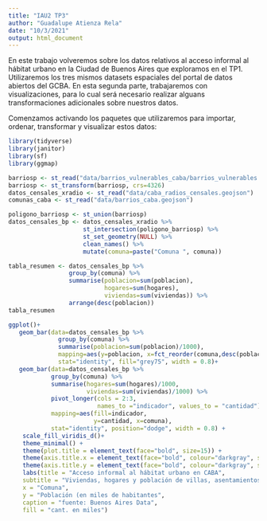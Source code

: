 ```yaml
---
title: "IAU2 TP3"
author: "Guadalupe Atienza Rela"
date: "10/3/2021"
output: html_document
---
```


En este trabajo volveremos sobre los datos relativos al acceso informal al hábitat urbano en la Ciudad de Buenos Aires que exploramos en el TP1. Utilizaremos los tres mismos datasets espaciales del portal de datos abiertos del GCBA. En esta segunda parte, trabajaremos con visualizaciones, para lo cual será necesario realizar alguans transformaciones adicionales sobre nuestros datos.

Comenzamos activando los paquetes que utilizaremos para importar, ordenar,  transformar y visualizar estos datos:

```r
library(tidyverse)
library(janitor)
library(sf)
library(ggmap)
```

```r
barriosp <- st_read("data/barrios_vulnerables_caba/barrios_vulnerables.shp")
barriosp <- st_transform(barriosp, crs=4326)
datos_censales_xradio <- st_read("data/caba_radios_censales.geojson")
comunas_caba <- st_read("data/barrios_caba.geojson")
```
```r
poligono_barriosp <- st_union(barriosp)
datos_censales_bp <- datos_censales_xradio %>%  
                     st_intersection(poligono_barriosp) %>% 
                     st_set_geometry(NULL) %>%
                     clean_names() %>% 
                     mutate(comuna=paste("Comuna ", comuna)) 
```

```r
tabla_resumen <- datos_censales_bp %>%  
                 group_by(comuna) %>% 
                 summarise(poblacion=sum(poblacion), 
                           hogares=sum(hogares),
                           viviendas=sum(viviendas)) %>%
                 arrange(desc(poblacion))
tabla_resumen
```

```r
ggplot()+
   geom_bar(data=datos_censales_bp %>% 
              group_by(comuna) %>%
              summarise(poblacion=sum(poblacion)/1000),
              mapping=aes(y=poblacion, x=fct_reorder(comuna,desc(poblacion))),
              stat="identity", fill="grey75", width = 0.8)+
   geom_bar(data=datos_censales_bp %>% 
            group_by(comuna) %>%
            summarise(hogares=sum(hogares)/1000,
                      viviendas=sum(viviendas)/1000) %>%
            pivot_longer(cols = 2:3, 
                         names_to ="indicador", values_to = "cantidad"), 
            mapping=aes(fill=indicador, 
                        y=cantidad, x=comuna),
            stat="identity", position="dodge", width = 0.8) +
    scale_fill_viridis_d()+
    theme_minimal() +
    theme(plot.title = element_text(face="bold", size=15)) +
    theme(axis.title.x = element_text(face="bold", colour="darkgray", size=12)) +
    theme(axis.title.y = element_text(face="bold", colour="darkgray", size=12)) +
    labs(title = "Acceso informal al hábitat urbano en CABA", 
    subtitle = "Viviendas, hogares y población de villas, asentamientos, conjuntos habitacionales y NHT por comuna",
    x = "Comuna",
    y = "Población (en miles de habitantes",
    caption = "fuente: Buenos Aires Data",
    fill = "cant. en miles")
```


  